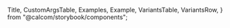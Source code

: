 
  Title,
  CustomArgsTable,
  Examples,
  Example,
  VariantsTable,
  VariantsRow,
} from "@calcom/storybook/components";


<Meta title="UI/Navigation/VerticalTabs" component={VerticalTabs} />

<Title title="Vertical Tabs Brief" subtitle="Version 1.0 — Last Update: 17 Aug 2023" />

## Definition

The VerticalTabs component is a user interface element utilized to present a vertical set of tabs, commonly employed for navigation or organizing content within a web application.

## Structure

The VerticalTabs component is designed to complement the HorizontalTabItem component, which represents individual tabs within the tab bar. This combination allows for creating intuitive navigation experiences and organized content presentation.

  {
    name: "Tab 1",
    href: "/tab1",
    disabled: false,
    linkShallow: true,
    linkScroll: true,
    disableChevron: true,
    icon: Plus,
  },
  {
    name: "Tab 2",
    href: "/tab2",
    disabled: false,
    linkShallow: true,
    linkScroll: true,
    avatar: "Avatar",
  },
  {
    name: "Tab 3",
    href: "/tab3",
    disabled: true,
    linkShallow: true,
    linkScroll: true,
  },
];

<CustomArgsTable of={VerticalTabs} />

<Examples title="Default">
  <Example title="Default">
    <VerticalTabs
      tabs={[
        {
          name: "tab 1",
          href: "/tab1",
        },
      ]}
    />
  </Example>
  <Example title="Disabled chevron">
    <VerticalTabs
      tabs={[
        {
          name: "Tab 1",
          href: "/tab1",
          disableChevron: true,
        },
      ]}
    />
  </Example>
  <Example title="With icon">
    <VerticalTabs
      tabs={[
        {
          name: "Tab 1",
          href: "/tab1",
          icon: Plus,
        },
      ]}
    />
  </Example>
  <Example title="Disabled">
    <VerticalTabs
      tabs={[
        {
          name: "Tab 1",
          href: "/tab1",
          disabled: true,
        },
      ]}
    />
  </Example>
</Examples>

## VerticalTabs Story

<Canvas>
  <Story
    name="Vertical Tabs"
    args={{
      name: "Tab 1",
      info: "Tab information",
      icon: Plus,
      disabled: false,
      children: [
        {
          name: "Sub Tab 1",
          href: "/sub-tab1",
          disabled: false,
          className: "sub-tab",
        },
      ],
      textClassNames: "",
      className: "",
      isChild: false,
      hidden: false,
      disableChevron: true,
      href: "/tab1",
      isExternalLink: true,
      linkShallow: true,
      linkScroll: true,
      avatar: "",
      iconClassName: "",
    }}
    argTypes={{
      name: { control: "text", description: "Tab name" },
      info: { control: "text", description: "Tab information" },
      icon: { control: "object", description: "SVGComponent icon" },
      disabled: { control: "boolean", description: "Whether the tab is disabled" },
      children: { control: "object", description: "Array of child tabs" },
      textClassNames: { control: "text", description: "Additional text class names" },
      className: { control: "text", description: "Additional CSS class" },
      isChild: { control: "boolean", description: "Whether the tab is a child tab" },
      hidden: { control: "boolean", description: "Whether the tab is hidden" },
      disableChevron: { control: "boolean", description: "Whether to disable the chevron" },
      href: { control: "text", description: "Tab link" },
      isExternalLink: { control: "boolean", description: "Whether the link is external" },
      linkShallow: { control: "boolean", description: "Whether to use shallow links" },
      linkScroll: { control: "boolean", description: "Whether to scroll to links" },
      avatar: { control: "text", description: "Avatar image URL" },
      iconClassName: { control: "text", description: "Additional icon class name" },
    }}>
    {(...props) => (
      <VariantsTable titles={["Default"]} columnMinWidth={150}>
        <VariantRow>
          <VerticalTabs tabs={tabs} />
        </VariantRow>
      </VariantsTable>
    )}
  </Story>
</Canvas>
